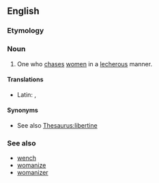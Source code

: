 ==English==

===Etymology===
{{suffix|en|wench|er}}

===Noun===
{{en-noun}}

# {{lb|en|uncommon}} One who [[chase]]s [[women]] in a [[lecherous]] manner.

====Translations====
{{trans-top|one who chases women in a lecherous manner}}
* Latin: {{t|la|femellarius|m}}, {{t|la|mulierarius|m}}
{{trans-mid}}
{{trans-bottom}}

====Synonyms====
* See also [[Thesaurus:libertine]]

===See also===
* [[wench]]
* [[womanize]]
* [[womanizer]]